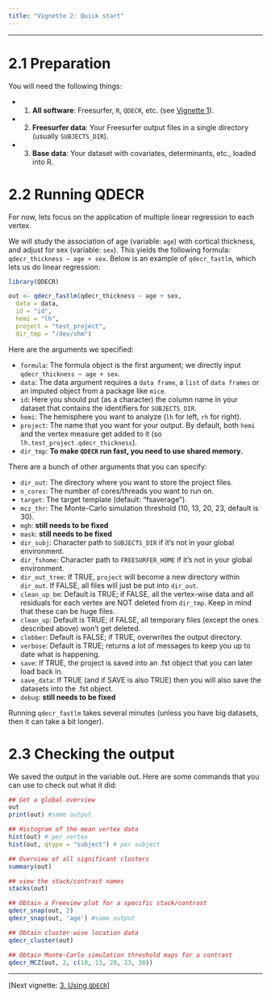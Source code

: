 ```yaml
---
title: "Vignette 2: Quick start"
---
```


---

# 2.1 Preparation

You will need the following things:

* 1. **All software**: Freesurfer, `R`, `QDECR`, etc. (see [Vignette 1](01-getting-started.html)).
* 2. **Freesurfer data**: Your Freesurfer output  files in a single directory (usually `SUBJECTS_DIR`).
* 3. **Base data**: Your dataset with covariates, determinants, etc., loaded into R.

# 2.2 Running QDECR

For now, lets focus on the application of multiple linear regression to each vertex. 

We will study the association of age (variable: `age`) with cortical thickness, and adjust for sex (variable: `sex`). This yields the following formula: `qdecr_thickness ~ age + sex`. Below is an example of `qdecr_fastlm`, which lets us do linear regression:

```r

library(QDECR)

out <- qdecr_fastlm(qdecr_thickness ~ age + sex, 
  data = data,
  id = "id", 
  hemi = "lh",
  project = "test_project",
  dir_tmp = "/dev/shm")
```

Here are the arguments we specified:

* `formula`: The formula object is the first argument; we directly input `qdecr_thickness ~ age + sex`.
* `data`: The data argument requires a `data frame`, a `list` of `data frames` or an imputed object from a package like `mice`. 
* `id`: Here you should put (as a character) the column name in your dataset that contains the identifiers for `SUBJECTS_DIR`.
* `hemi`: The hemisphere you want to analyze (`lh` for left, `rh` for right). 
* `project`: The name that you want for your output. By default, both `hemi` and the vertex measure get added to it (so `lh.test_project.qdecr_thickness`).
* `dir_tmp`: **To make `QDECR` run fast, you need to use shared memory.**

There are a bunch of other arguments that you can specify:

* `dir_out`: The directory where you want to store the project files.
* `n_cores`: The number of cores/threads you want to run on.
* `target`: The target template (default: "fsaverage").
* `mcz_thr`: The Monte-Carlo simulation threshold (10, 13, 20, 23, default is 30).
* `mgh`: **still needs to be fixed**
* `mask`: **still needs to be fixed**
* `dir_subj`: Character path to `SUBJECTS_DIR` if it's not in your global environment. 
* `dir_fshome`: Character path to `FREESURFER_HOME` if it's not in your global environment.
* `dir_out_tree`: If TRUE, `project` will become a new directory within `dir_out`. If FALSE, all files will just be put into `dir_out`.
* `clean_up_bm`: Default is TRUE; if FALSE, all the vertex-wise data and all residuals for each vertex are NOT deleted from `dir_tmp`. Keep in mind that these can be huge files.
* `clean_up`: Default is TRUE; if FALSE, all temporary files (except the ones described above) won't get deleted.
* `clobber`: Default is FALSE; if TRUE, overwrites the output directory.
* `verbose`: Default is TRUE; returns a lot of messages to keep you up to date what is happening.
* `save`: If TRUE, the project is saved into an .fst object that you can later load back in.
* `save_data`: If TRUE (and if SAVE is also TRUE) then you will also save the datasets into the .fst object.
* `debug`: **still needs to be fixed**

Running `qdecr_fastlm` takes several minutes (unless you have big datasets, then it can take a bit longer).

# 2.3 Checking the output

We saved the output in the variable out. Here are some commands that you can use to check out what it did:

```r

## Get a global overview
out
print(out) #same output

## Histogram of the mean vertex data
hist(out) # per vertex
hist(out, qtype = "subject") # per subject

## Overview of all significant clusters
summary(out)

## view the stack/contrast names
stacks(out)

## Obtain a Freeview plot for a specific stack/contrast
qdecr_snap(out, 2)
qdecr_snap(out, 'age') #same output

## Obtain cluster-wise location data
qdecr_cluster(out)

## Obtain Monte-Carlo simulation threshold maps for a contrast
qdecr_MCZ(out, 2, c(10, 13, 20, 23, 30))

```

---

[Next vignette: [3. Using `QDECR`](03-using-qdecr.html)]
